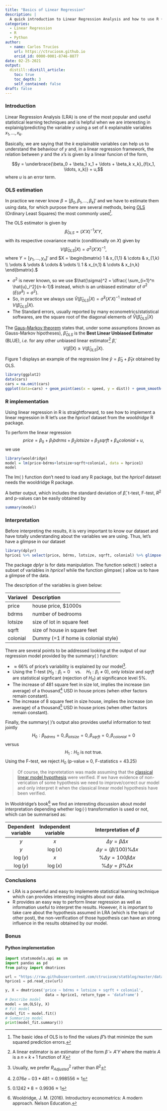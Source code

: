 ```yaml
---
title: "Basics of Linear Regression"
description: |
  A quick introduction to Linear Regression Analysis and how to use R (and Python as well) to perform it.
categories:
  - Linear Regression
  - R
  - Python
author:
  - name: Carlos Trucíos
    url: https://ctruciosm.github.io
    orcid_id: 0000-0001-8746-8877
date: 02-25-2021
output:
  distill::distill_article:
    toc: true
    toc_depth: 3
    self_contained: false
draft: false
---
```



### Introduction

Linear Regression Analysis (LRA) is one of the most popular and useful
statistical learning techniques and is helpful when we are interesting in explainig/predicting the variable $y$ using a set of $k$ explainable variables $x_1, \ldots, x_k$.

Basically, we are saying that the $k$ explainable variables can help us to understand the behaviour of $y$ and, in a linear regression framework, the relation between $y$ and the $x$'s is given by a linear funcion of the form,

$$y = \underbrace{\beta_0 + \beta_1 x_1 + \ldots + \beta_k x_k}_{f(x_1, \ldots, x_k)} + u,$$ where $u$ is an error term.




### OLS estimation

In practice we never know $\beta = [\beta_0, \beta_1, \ldots, \beta_k]'$ and we have to estimate them using data, for which purpose there are several methods, being [OLS](https://en.wikipedia.org/wiki/Ordinary_least_squares) (Ordinary Least Squares) the most commonly used^[The basic idea of OLS is to find the values $\hat{\beta}$'s that minimize the sum squared prediction errors.]. 

The OLS estimator is given by  $$\hat{\beta}_{OLS} = (X'X)^{-1}X'Y,$$ with its respective covariance matrix (conditionally on $X$) given by $$V(\hat{\beta}_{OLS}|X) = \sigma^2(X'X)^{-1},$$ where $Y = [y_1, \ldots, y_n]'$ and $X = \begin{bmatrix} 
1 & x_{1,1} & \cdots & x_{1,k} \\ 
\vdots & \vdots & \cdots & \vdots \\ 
1 & x_{n,1} & \cdots & x_{n,k} \end{bmatrix}.$

- $\sigma^2$ is never known, so we use $\hat{\sigma}^2 = \dfrac{ \sum_{i=1}^n \hat{u}_i^2}{n-k-1}$ instead, which is an unbiased estimator of $\sigma^2$ ($E(\hat{\sigma}^2) = \sigma^2$).
- So, in practice we always use $\widehat{V}(\hat{\beta}_{OLS}|X) = \hat{\sigma}^2(X'X)^{-1}$ instead of $V(\hat{\beta}_{OLS}|X)$.
- The Standard errors, usually reported by many econometrics/statistical softwares, are the square root of the diagonal elements of $\widehat{V}(\hat{\beta}_{OLS}|X)$

The [Gaus--Markov theorem](https://en.wikipedia.org/wiki/Gauss–Markov_theorem) states that, under some assumptions (known as Gauss-Markov hipotheses), $\hat{\beta}_{OLS}$ is the **Best Linear Unbiased Estimator** (BLUE), *i.e.* for any other unbiased linear estimator^[A linear estimator is an estimator of the form $\tilde{\beta} = A'Y$ where the matrix $A$ is a $n \times k+1$ function of $X$] $\tilde{\beta}$, $$V(\tilde{\beta}|X) \geq V(\hat{\beta}_{OLS}|X).$$

Figure 1 displays an example of the regression line $\hat{y} = \hat{\beta}_0 + \hat{\beta}_1 x$ obtained by OLS.

```r
library(ggplot2)
data(cars)
cars = na.omit(cars)
ggplot(data=cars) + geom_point(aes(x = speed, y = dist)) + geom_smooth(aes(x = speed, y = dist), method = "lm", se = FALSE) + ylab("y") + xlab("x")
```


### R implementation

Using linear regression in R is straightforward, to see how to implement a linear regression in R let's use the *hprice1* dataset from the *wooldridge* R package.

To perform the linear regression $$price = \beta_0 + \beta_1 bdrms + \beta_2 lotsize +  \beta_3 sqrft + \beta_4 colonial + u,$$ we use


```r
library(wooldridge)
model = lm(price~bdrms+lotsize+sqrft+colonial, data = hprice1)
model
```


<aside>
The lm( ) function don't need to load any R package, but the *hprice1* dataset needs the wooldridge R package.
</aside>

A better output, which includes the standard deviation of $\hat{\beta}$, t-test, F-test, $R^2$ and p-values can be easily obtained by

```r
summary(model)
```

### Interpretation


Before interpreting the results, it is very important to know our dataset and have totally understanding about the variables we are using. Thus, let's have a glimpse in our dataset

```r
library(dplyr)
hprice1 %>% select(price, bdrms, lotsize, sqrft, colonial) %>% glimpse()
```


<aside>
The package *dplyr* is for data manipulation. The function select( ) select a subset of variables in *hprice1* while the function glimpse( ) allow us to have a glimpse of the data.
</aside>

The description of the variables is given below: 


| Variavel |      Description        |
|:---------|:------------------|
| price    | house price, $1000s |
| bdrms    | number of bedrooms  |
| lotsize  | size of lot in square feet|
| sqrft    | size of house in square feet|
| colonial | Dummy (=1 if home is colonial style) |



There are several points to be addressed looking at the output of our regression model provided by the summary( ) function:

- $\approx 66\%$ of price's variability is explained by our model^[Usually, we prefer  $R^2_{Adjusted}$ rather than $R^2$].
- Using the T-test ($H_0: \beta_i = 0 \quad \text{vs.} \quad H_1: \beta_i \neq 0$), only *lotsize* and *sqrft* are statistical signficant (rejection of $H_0$) at significance level 5\%. 
- The increase of 481 square feet in size lot, implies the increase (on average) of a thousand^[$2.076e-03*481 = 0.998556 \approx 1$] USD in house prices (when other factors remain constant).
- The increase of 8 square feet in size house, implies the increase (on average) of a thousand^[$0.1242*8 = 0.9936 \approx 1$] USD in house prices (when other factors remain constant).


Finally, the summary( )'s output also provides useful information to test jointly $$H_0: \beta_{bdrms}=0,\beta_{lotsize}=0,\beta_{sqrft}=0,\beta_{colonial}=0$$ versus $$H_1: H_0 \text{ is not true. }$$
Using the F-test, we reject $H_0$ (p-value $\approx$ 0, F-statistics = 43.25)


> Of course, the inpretetation was made assuming that the [classical linear model hypothesis](https://economictheoryblog.com/2015/04/01/ols_assumptions/) were verified. If we have evidence of non-verication of some hypothesis we need to improve/correct our model and only interpret it when the classical linear model hypothesis have been verified. 



In Wooldridge's book^[Wooldridge, J. M. (2016). Introductory econometrics: A modern approach. Nelson Education.] we find an interesting discussion about model interpretation depending whether $\log(\cdot)$ transformation is used or not, which can be summarised as:

|  Dependent variable | Independent variable | Interpretation of $\beta$   |
|:-------:|:--------:|:---------------------------:|
|$y$  | $x$ | $\Delta y = \beta \Delta x$     |
|$y$  | $\log(x)$ | $\Delta y = \big(\beta/100 \big) \% \Delta x$     |
|$\log(y)$  | $x$ | $\% \Delta y = 100\beta \Delta x$     |
|$\log(y)$  | $\log(x)$ | $\% \Delta y = \beta \% \Delta x$     |



### Conclusions

- LRA is a powerful and easy to implemente statistical learning technique which can provides interesting insights about our data.
- R provides an easy way to perform linear regression as well as information useful to interpret the results. However, it is important to take care about the hypothesis assumed in LRA (which is the topic of other post), the non-verification of those hypothesis can have an strong influence in the results obtained by our model.


### Bonus


#### Python implementation

```python
import statsmodels.api as sm
import pandas as pd
from patsy import dmatrices

url = "https://raw.githubusercontent.com/ctruciosm/statblog/master/datasets/hprice1.csv"
hprice1 = pd.read_csv(url)

y, X = dmatrices('price ~ bdrms + lotsize + sqrft + colonial', 
                  data = hprice1, return_type = 'dataframe')
# Describe model
model = sm.OLS(y, X)
# Fit model
model_fit = model.fit()
# Summarize model
print(model_fit.summary())
```



